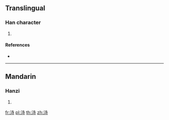 {{character info/new}}
==Translingual==

===Han character===
{{Han char|rn=85|rad=水|as=06|sn=9|four=|canj=EGDI}}

# {{defn|Han|sort=水06}}

====References====
* {{Han ref|kx=0620.070|dkj=17376|dj=1015.110|hdz=31601.080|uh=6D14|ud=27924}}

----

==Mandarin==

===Hanzi===
{{cmn-hanzi|pin=[[zhǐ]] ([[zhi3]])|wg=chih<sup>3</sup>}}

# {{defn|lang=cmn|sort=水06}}

[[fr:洔]]
[[pl:洔]]
[[th:洔]]
[[zh:洔]]